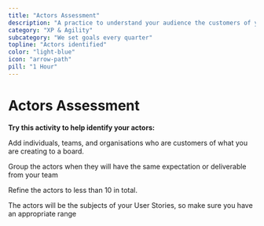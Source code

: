 ```yaml
---
title: "Actors Assessment"
description: "A practice to understand your audience the customers of your product"
category: "XP & Agility"
subcategory: "We set goals every quarter"
topline: "Actors identified"
color: "light-blue"
icon: "arrow-path"
pill: "1 Hour"
---
```



# Actors Assessment

**Try this activity to help identify your actors:**

Add individuals, teams, and organisations who are customers of what you are creating to a board.

Group the actors when they will have the same expectation or deliverable from your team

Refine the actors to less than 10 in total.

The actors will be the subjects of your User Stories, so make sure you have an appropriate range
